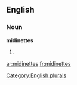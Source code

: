 
==English==

===Noun===
'''midinettes'''

# {{plural of|[[midinette]]}}

[[Category:English plurals]]

[[ar:midinettes]]
[[fr:midinettes]]